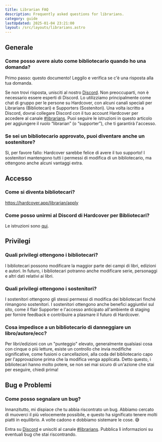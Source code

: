 ```yaml
---
title: Librarian FAQ
description: Frequently asked questions for librarians.
category: guide
lastUpdated: 2025-01-04 23:21:00
layout: /src/layouts/librarians.astro
---
```



## Generale
### Come posso avere aiuto come bibliotecario quando ho una domanda?
Primo passo: questo documento! Leggilo e verifica se c'è una risposta alla tua domanda.

Se non trovi risposta, unisciti al nostro <a href={URLS.DISCORD} target="_blank" rel="noreferrer noopener">Discord</a>. Non preoccuparti, non è necessario essere esperti di Discord. Lo utilizziamo principalmente come chat di gruppo per le persone su Hardcover, con alcuni canali speciali per Librarians (Bibliotecari) e Supporters (Sostenitori). Una volta iscritto a Discord, dovrai collegare Discord con il tuo account Hardcover per accedere al canale <a href={URLS.LIBRARIAN_DISCORD} target="_blank" rel="noreferrer noopener">#librarians</a>. Puoi seguire le istruzioni in questo articolo per aggiungere il ruolo “librarian” (o “supporter”), che ti garantirà l'accesso.

### Se sei un bibliotecario approvato, puoi diventare anche un sostenitore?
Sì, per favore fallo: Hardcover sarebbe felice di avere il tuo supporto! I sostenitori mantengono tutti i permessi di modifica di un bibliotecario, ma ottengono anche alcuni vantaggi extra.

## Accesso

### Come si diventa bibliotecari?
https://hardcover.app/librarian/apply

### Come posso unirmi al Discord di Hardcover per Bibliotecari?
Le istruzioni sono [qui](https://hardcover.app/pages/how-to-link-hardcover-roles-with-discord).

## Privilegi

### Quali privilegi ottengono i bibliotecari?
I bibliotecari possono modificare la maggior parte dei campi di libri, edizioni e autori. In futuro, i bibliotecari potranno anche modificare serie, personaggi e altri dati relativi ai libri.

### Quali privilegi ottengono i sostenitori?
I sostenitori ottengono gli stessi permessi di modifica dei bibliotecari finché rimangono sostenitori. I sostenitori ottengono anche benefici aggiuntivi sul sito, come il flair Supporter e l'accesso anticipato all'ambiente di staging per fornire feedback e contribuire a plasmare il futuro di Hardcover.

### Cosa impedisce a un bibliotecario di danneggiare un libro/autore/ecc?
Per libri/edizioni con un "punteggio" elevato, generalmente qualsiasi cosa con cinque o più letture, esiste un controllo che invia modifiche significative, come fusioni o cancellazioni, alla coda del bibliotecario capo per l'approvazione prima che la modifica venga applicata.
Detto questo, i bibliotecari hanno molto potere, se non sei mai sicuro di un'azione che stai per eseguire, chiedi prima!

## Bug e Problemi
### Come posso segnalare un bug?
Innanzitutto, mi dispiace che tu abbia riscontrato un bug. Abbiamo cercato di muoverci il più velocemente possibile, e questo ha significato tenere molti piatti in equilibrio. A volte cadono e dobbiamo sistemare le cose. 😅

Entra su <a href={URLS.DISCORD} target="_blank" rel="noreferrer noopener">Discord</a> e unisciti al canale <a href={URLS.LIBRARIAN_DISCORD} target="_blank" rel="noreferrer noopener">#librarians</a>. Pubblica lì informazioni su eventuali bug che stai riscontrando.


